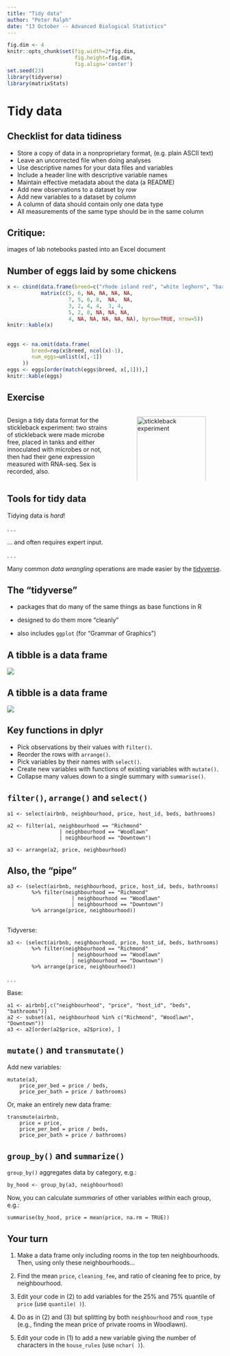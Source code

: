 ```yaml
---
title: "Tidy data"
author: "Peter Ralph"
date: "13 October -- Advanced Biological Statistics"
---
```


```r
fig.dim <- 4
knitr::opts_chunk$set(fig.width=2*fig.dim,
                      fig.height=fig.dim,
                      fig.align='center')
set.seed(23)
library(tidyverse)
library(matrixStats)
```



# Tidy data

## Checklist for data tidiness

- Store a copy of data in a nonproprietary format, (e.g. plain ASCII text)
- Leave an uncorrected file when doing analyses
- Use descriptive names for your data files and variables
- Include a header line with descriptive variable names
- Maintain effective metadata about the data (a README)
- Add new observations to a dataset by *row*
- Add new variables to a dataset by *column*
- A column of data should contain only one data type
- All measurements of the same type should be in the same column

## Critique:

:::{.centered}
images of lab notebooks pasted into an Excel document
:::

## Number of eggs laid by some chickens

::: {.smaller}
```r
x <- cbind(data.frame(breed=c("rhode island red", "white leghorn", "barred rock", "jersey giant", "australorp")),
           matrix(c(5, 6, NA, NA, NA, NA,
                    7, 5, 6, 8,  NA,  NA,
                    3, 2, 4, 4,  3, 4,
                    5, 2, 8, NA, NA, NA,
                    4, NA, NA, NA, NA, NA), byrow=TRUE, nrow=5))
knitr::kable(x)
```
:::

## 

::: {.smaller}
```r
eggs <- na.omit(data.frame(
        breed=rep(x$breed, ncol(x)-1),
        num_eggs=unlist(x[,-1])
     ))
eggs <- eggs[order(match(eggs$breed, x[,1])),]
knitr::kable(eggs)
```
:::


## Exercise

::: {.columns}
::::::: {.column width=50%}

Design a tidy data format for the stickleback experiment:
two strains of stickleback were made microbe free,
placed in tanks and either innoculated with microbes or not,
then had their gene expression measured with RNA-seq.
Sex is recorded, also.

:::
::::::: {.column width=50%}

![stickleback experiment](images/stickleback_experiment.jpeg){width=100%}

:::
:::::::

## Tools for tidy data

Tidying data is *hard*!

. . .

... and often requires expert input.

. . .

Many common *data wrangling* operations
are made easier by the [tidyverse](https://tidyverse.org).

## The "tidyverse"


- packages that do many of the same things as base functions in R

- designed to do them more "cleanly"

- also includes `ggplot` (for "Grammar of Graphics")

## A tibble is a data frame

![](images/tibble.jpeg)


## A tibble is a data frame

![](images/tibble2.jpeg)

## Key functions in dplyr

- Pick observations by their values with `filter()`.
- Reorder the rows with `arrange()`.
- Pick variables by their names with `select()`.
- Create new variables with functions of existing variables with `mutate()`.
- Collapse many values down to a single summary with `summarise()`.

## `filter()`, `arrange()` and `select()`

```
a1 <- select(airbnb, neighbourhood, price, host_id, beds, bathrooms)
```

```
a2 <- filter(a1, neighbourhood == "Richmond" 
                 | neighbourhood == "Woodlawn"
                 | neighbourhood == "Downtown")
```

```
a3 <- arrange(a2, price, neighbourhood)
```

## Also, the "pipe"

```
a3 <- (select(airbnb, neighbourhood, price, host_id, beds, bathrooms)
        %>% filter(neighbourhood == "Richmond" 
                     | neighbourhood == "Woodlawn"
                     | neighbourhood == "Downtown")
        %>% arrange(price, neighbourhood))
```

## 

Tidyverse:
```
a3 <- (select(airbnb, neighbourhood, price, host_id, beds, bathrooms)
        %>% filter(neighbourhood == "Richmond" 
                     | neighbourhood == "Woodlawn"
                     | neighbourhood == "Downtown")
        %>% arrange(price, neighbourhood))
```

. . .

Base:
```
a1 <- airbnb[,c("neighbourhood", "price", "host_id", "beds", "bathrooms")]
a2 <- subset(a1, neighbourhood %in% c("Richmond", "Woodlawn", "Downtown"))
a3 <- a2[order(a2$price, a2$price), ]
```


## `mutate()` and `transmutate()`

Add new variables:
```
mutate(a3,
    price_per_bed = price / beds,
    price_per_bath = price / bathrooms)
```
Or, make an entirely new data frame:
```
transmute(airbnb,
    price = price,
    price_per_bed = price / beds,
    price_per_bath = price / bathrooms)
```

## `group_by()` and `summarize()`

`group_by()` aggregates data by category, e.g.:
```
by_hood <- group_by(a3, neighbourhood)
```
Now, you can calculate *summaries* of other variables *within* each group, e.g.:
```
summarise(by_hood, price = mean(price, na.rm = TRUE))
```

## Your turn

1. Make a data frame only including rooms in the top ten neighbourhoods.
    Then, using only these neighbourhoods...

2. Find the mean `price`, `cleaning_fee`, and ratio of cleaning fee to price, by neighbourhood.

3. Edit your code in (2) to add variables for the 25% and 75% quantile of `price` (use `quantile( )`).

4. Do as in (2) and (3) but splitting by both `neighbourhood` and `room_type`
   (e.g., finding the mean price of private rooms in Woodlawn).

5. Edit your code in (1) to add a new variable giving the number of characters in the `house_rules` (use `nchar( )`).



